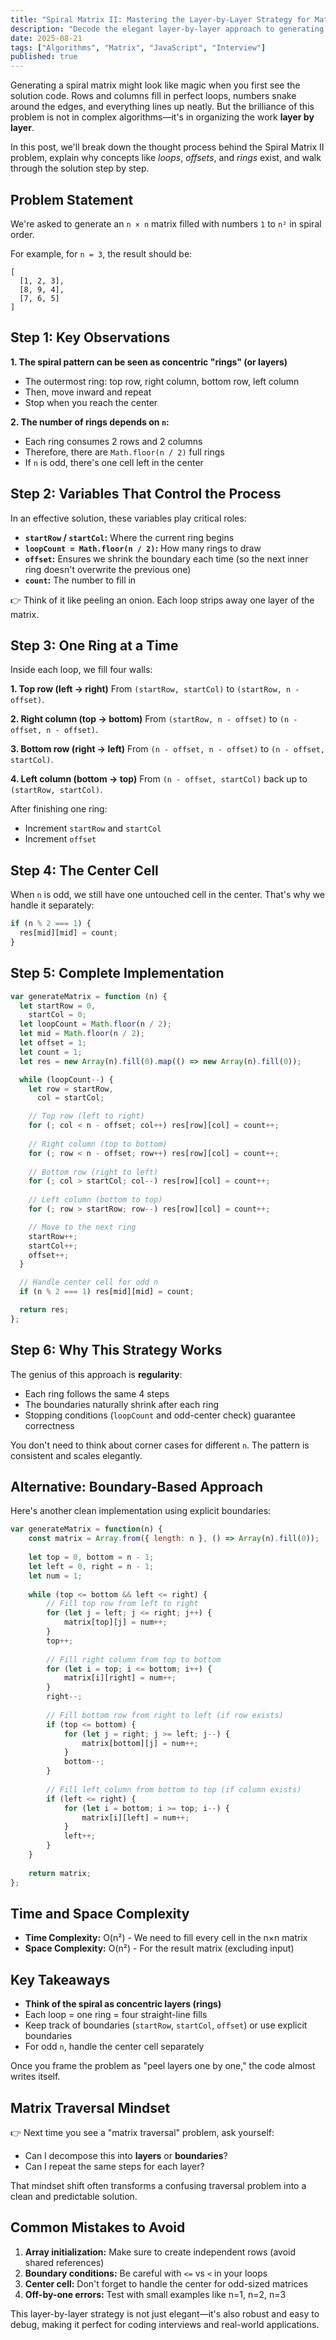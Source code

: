 ```yaml
---
title: "Spiral Matrix II: Mastering the Layer-by-Layer Strategy for Matrix Generation"
description: "Decode the elegant layer-by-layer approach to generating spiral matrices. Learn how to think in concentric rings and avoid complex edge cases with clean, scalable code."
date: 2025-08-21
tags: ["Algorithms", "Matrix", "JavaScript", "Interview"]
published: true
---
```


Generating a spiral matrix might look like magic when you first see the solution code. Rows and columns fill in perfect loops, numbers snake around the edges, and everything lines up neatly. But the brilliance of this problem is not in complex algorithms—it's in organizing the work **layer by layer**.

In this post, we'll break down the thought process behind the Spiral Matrix II problem, explain why concepts like _loops_, _offsets_, and _rings_ exist, and walk through the solution step by step.

## Problem Statement

We're asked to generate an `n × n` matrix filled with numbers `1` to `n²` in spiral order.

For example, for `n = 3`, the result should be:

```
[
  [1, 2, 3],
  [8, 9, 4],
  [7, 6, 5]
]
```

## Step 1: Key Observations

**1. The spiral pattern can be seen as concentric "rings" (or layers)**

- The outermost ring: top row, right column, bottom row, left column
- Then, move inward and repeat
- Stop when you reach the center

**2. The number of rings depends on `n`:**

- Each ring consumes 2 rows and 2 columns
- Therefore, there are `Math.floor(n / 2)` full rings
- If `n` is odd, there's one cell left in the center

## Step 2: Variables That Control the Process

In an effective solution, these variables play critical roles:

- **`startRow` / `startCol`:** Where the current ring begins
- **`loopCount = Math.floor(n / 2)`:** How many rings to draw
- **`offset`:** Ensures we shrink the boundary each time (so the next inner ring doesn't overwrite the previous one)
- **`count`:** The number to fill in

👉 Think of it like peeling an onion. Each loop strips away one layer of the matrix.

## Step 3: One Ring at a Time

Inside each loop, we fill four walls:

**1. Top row (left → right)**
From `(startRow, startCol)` to `(startRow, n - offset)`.

**2. Right column (top → bottom)**
From `(startRow, n - offset)` to `(n - offset, n - offset)`.

**3. Bottom row (right → left)**
From `(n - offset, n - offset)` to `(n - offset, startCol)`.

**4. Left column (bottom → top)**
From `(n - offset, startCol)` back up to `(startRow, startCol)`.

After finishing one ring:
- Increment `startRow` and `startCol`
- Increment `offset`

## Step 4: The Center Cell

When `n` is odd, we still have one untouched cell in the center. That's why we handle it separately:

```javascript
if (n % 2 === 1) {
  res[mid][mid] = count;
}
```

## Step 5: Complete Implementation

```javascript
var generateMatrix = function (n) {
  let startRow = 0,
    startCol = 0;
  let loopCount = Math.floor(n / 2);
  let mid = Math.floor(n / 2);
  let offset = 1;
  let count = 1;
  let res = new Array(n).fill(0).map(() => new Array(n).fill(0));

  while (loopCount--) {
    let row = startRow,
      col = startCol;

    // Top row (left to right)
    for (; col < n - offset; col++) res[row][col] = count++;
    
    // Right column (top to bottom)
    for (; row < n - offset; row++) res[row][col] = count++;
    
    // Bottom row (right to left)
    for (; col > startCol; col--) res[row][col] = count++;
    
    // Left column (bottom to top)
    for (; row > startRow; row--) res[row][col] = count++;

    // Move to the next ring
    startRow++;
    startCol++;
    offset++;
  }

  // Handle center cell for odd n
  if (n % 2 === 1) res[mid][mid] = count;

  return res;
};
```

## Step 6: Why This Strategy Works

The genius of this approach is **regularity**:

- Each ring follows the same 4 steps
- The boundaries naturally shrink after each ring
- Stopping conditions (`loopCount` and odd-center check) guarantee correctness

You don't need to think about corner cases for different `n`. The pattern is consistent and scales elegantly.

## Alternative: Boundary-Based Approach

Here's another clean implementation using explicit boundaries:

```javascript
var generateMatrix = function(n) {
    const matrix = Array.from({ length: n }, () => Array(n).fill(0));
    
    let top = 0, bottom = n - 1;
    let left = 0, right = n - 1;
    let num = 1;
    
    while (top <= bottom && left <= right) {
        // Fill top row from left to right
        for (let j = left; j <= right; j++) {
            matrix[top][j] = num++;
        }
        top++;
        
        // Fill right column from top to bottom
        for (let i = top; i <= bottom; i++) {
            matrix[i][right] = num++;
        }
        right--;
        
        // Fill bottom row from right to left (if row exists)
        if (top <= bottom) {
            for (let j = right; j >= left; j--) {
                matrix[bottom][j] = num++;
            }
            bottom--;
        }
        
        // Fill left column from bottom to top (if column exists)
        if (left <= right) {
            for (let i = bottom; i >= top; i--) {
                matrix[i][left] = num++;
            }
            left++;
        }
    }
    
    return matrix;
};
```

## Time and Space Complexity

- **Time Complexity:** O(n²) - We need to fill every cell in the n×n matrix
- **Space Complexity:** O(n²) - For the result matrix (excluding input)

## Key Takeaways

- **Think of the spiral as concentric layers (rings)**
- Each loop = one ring = four straight-line fills
- Keep track of boundaries (`startRow`, `startCol`, `offset`) or use explicit boundaries
- For odd `n`, handle the center cell separately

Once you frame the problem as "peel layers one by one," the code almost writes itself.

## Matrix Traversal Mindset

👉 Next time you see a "matrix traversal" problem, ask yourself:

- Can I decompose this into **layers** or **boundaries**?
- Can I repeat the same steps for each layer?

That mindset shift often transforms a confusing traversal problem into a clean and predictable solution.

## Common Mistakes to Avoid

1. **Array initialization:** Make sure to create independent rows (avoid shared references)
2. **Boundary conditions:** Be careful with `<=` vs `<` in your loops
3. **Center cell:** Don't forget to handle the center for odd-sized matrices
4. **Off-by-one errors:** Test with small examples like n=1, n=2, n=3

This layer-by-layer strategy is not just elegant—it's also robust and easy to debug, making it perfect for coding interviews and real-world applications.